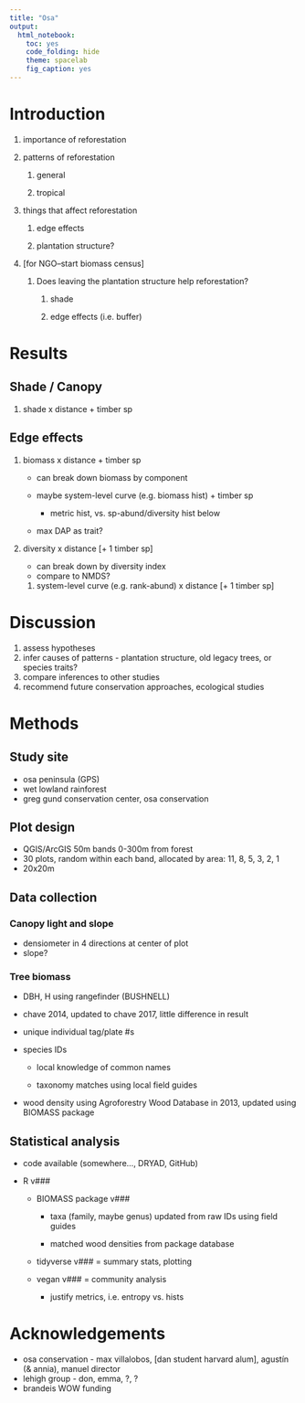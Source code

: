 ```yaml
---
title: "Osa"
output: 
  html_notebook: 
    toc: yes
    code_folding: hide
    theme: spacelab
    fig_caption: yes
---
```


# Introduction

1.  importance of reforestation

2.  patterns of reforestation

    1.  general

    2.  tropical

3.  things that affect reforestation

    1.  edge effects

    2.  plantation structure?

4.  [for NGO--start biomass census]

    1.  Does leaving the plantation structure help reforestation?

        1.  shade

        2.  edge effects (i.e. buffer)

# Results

## Shade / Canopy

1.  shade x distance + timber sp

## Edge effects

1.  biomass x distance + timber sp

    -   can break down biomass by component

    -   maybe system-level curve (e.g. biomass hist) + timber sp

        -   metric hist, vs. sp-abund/diversity hist below

    -   max DAP as trait?

2.  diversity x distance [+ 1 timber sp]

    -   can break down by diversity index
    -   compare to NMDS?

    1.  system-level curve (e.g. rank-abund) x distance [+ 1 timber sp]

# Discussion

1.  assess hypotheses
2.  infer causes of patterns - plantation structure, old legacy trees, or species traits?
3.  compare inferences to other studies
4.  recommend future conservation approaches, ecological studies

# Methods

## Study site

-   osa peninsula (GPS)
-   wet lowland rainforest
-   greg gund conservation center, osa conservation

## Plot design

-   QGIS/ArcGIS 50m bands 0-300m from forest
-   30 plots, random within each band, allocated by area: 11, 8, 5, 3, 2, 1
-   20x20m

## Data collection

### Canopy light and slope

-   densiometer in 4 directions at center of plot
-   slope?

### Tree biomass

-   DBH, H using rangefinder (BUSHNELL)

-   chave 2014, updated to chave 2017, little difference in result

-   unique individual tag/plate \#s

-   species IDs

    -   local knowledge of common names

    -   taxonomy matches using local field guides

-   wood density using Agroforestry Wood Database in 2013, updated using BIOMASS package

## Statistical analysis

-   code available (somewhere..., DRYAD, GitHub)

-   R v\#\#\#

    -   BIOMASS package v\#\#\#

        -   taxa (family, maybe genus) updated from raw IDs using field guides

        -   matched wood densities from package database

    -   tidyverse v\#\#\# = summary stats, plotting

    -   vegan v\#\#\# = community analysis

        -   justify metrics, i.e. entropy vs. hists

# Acknowledgements

-   osa conservation - max villalobos, [dan student harvard alum], agustín (& annia), manuel director
-   lehigh group - don, emma, ?, ?
-   brandeis WOW funding
